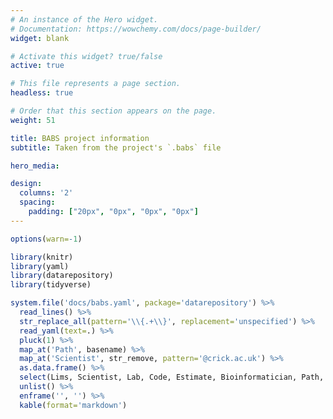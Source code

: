 ```yaml
---
# An instance of the Hero widget.
# Documentation: https://wowchemy.com/docs/page-builder/
widget: blank

# Activate this widget? true/false
active: true

# This file represents a page section.
headless: true

# Order that this section appears on the page.
weight: 51

title: BABS project information
subtitle: Taken from the project's `.babs` file

hero_media:

design:
  columns: '2'
  spacing:
    padding: ["20px", "0px", "0px", "0px"]
---
```


```r
options(warn=-1)

library(knitr)
library(yaml)
library(datarepository)
library(tidyverse)

system.file('docs/babs.yaml', package='datarepository') %>%
  read_lines() %>%
  str_replace_all(pattern='\\{.+\\}', replacement='unspecified') %>%
  read_yaml(text=.) %>%
  pluck(1) %>%
  map_at('Path', basename) %>%
  map_at('Scientist', str_remove, pattern='@crick.ac.uk') %>%
  as.data.frame() %>%
  select(Lims, Scientist, Lab, Code, Estimate, Bioinformatician, Path, Project, Hash) %>%
  unlist() %>%
  enframe('', '') %>%
  kable(format='markdown')
```
